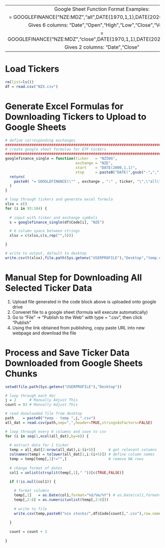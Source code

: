 
-------------------------------------------------------------------------------------------------------
  Google Sheet Function Format Examples:
  
    = GOOGLEFINANCE("NZE:MDZ","all",DATE(1970,1,1),DATE(2020,6,7),"DAILY") 
      
    Gives 6 columns: "Date","Open","High","Low","Close","Volume"
      
    = GOOGLEFINANCE("NZE:MDZ","close",DATE(1970,1,1),DATE(2020,6,7),"DAILY") 
    
    Gives 2 columns: "Date","Close"
-------------------------------------------------------------------------------------------------------

# Load Tickers
```r
rm(list=ls())
df = read.csv("NZX.csv")
```


# Generate Excel Formulas for Downloading Tickers to Upload to Google Sheets 
```r
# define corresponding exchanges
##########################################################################################################
# create google sheet formulas for ETF tickers
##########################################################################################################
googlefinance_single = function(ticker   = "NZ50G",
                                exchange = "NZE",
                                start    = "DATE(2000,1,1)",
                                stop     = paste0("DATE(",gsub("-",",",Sys.Date()),")")) {
  return(
    paste0( "= GOOGLEFINANCE(\"" , exchange , ":" , ticker, "\",\"all\"," , start , "," , stop , ",\"DAILY\")" )
  )
}

# loop through tickers and generate excel formula
xlsx = c()
for (i in 93:184) {
  
  # input with ticker and exchange symbols
  s = googlefinance_single(df$Code[i], "NZE")

  # 6 column space between strings
  xlsx = c(xlsx,c(s,rep("",5)))

}

# write to output, default to desktop
write.csv(t(xlsx),file.path(Sys.getenv("USERPROFILE"),"Desktop","temp.csv"),row.names=FALSE)
```


# Manual Step for Downloading All Selected Ticker Data
1) Upload file generated in the code block above is uploaded onto google drive 
2) Converet file to a google sheet (formula will execute automatically)
3) Go to "File" -> "Publish to the Web" with type = ".csv", then click "Publish"
4) Using the link obtained from publishing, copy paste URL into new webpage and download the file


# Process and Save Ticker Data Downloaded from Google Sheets Chunks
```r
setwd(file.path(Sys.getenv("USERPROFILE"),"Desktop"))

# loop through each doc
j = 2      # Manually Adjust This
count = 93 # Manually Adjust This

# read donwloaded file from desktop
path    = paste0("temp - temp ",j,".csv")
all_dat = read.csv(path,sep=",",header=TRUE,stringsAsFactors=FALSE)

# loop through every 6 columns and save to csv
for (i in seq(1,ncol(all_dat),by=6)) {
  
  # extract data for 1 ticker
  temp = all_dat[2:nrow(all_dat),i:(i+5)]      # get relevant columns
  colnames(temp) = tolower(all_dat[1,i:(i+5)]) # define column names
  temp = temp[temp[,1]!="",]                   # remove NA rows
  
  # change format of dates
  col1 = unlist(strsplit(temp[,1]," "))[c(TRUE,FALSE)]

  if (!is.null(col1)) {
  
    # format columns
    temp[,1]   = as.Date(col1,format="%d/%m/%Y") # as.Date(col1,format="%m/%d/%Y") #
    temp[,2:6] = as.numeric(unlist(temp[,2:6]))
  
    # write to file
    write.csv(temp,paste0("nzx stocks/",df$Code[count],".csv"),row.names=FALSE)
    
  }
  
  count = count + 1
  
}
```
